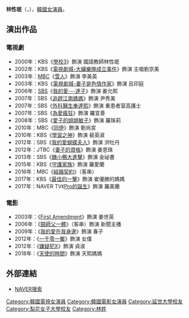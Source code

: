 {{藝人
| 姓名 = 林性珉
| 類型 = 女演員
| 相片 = 
| image = Lim Sung-Min from acrofan.jpg
| 國籍 = {{KOR}} 
| 出生日期 = {{birth_date_and_age|1969|7|8}}
| 語言 = [[韓語|韓語]]、[[英語|英語]]
| 教育程度 = [[梨花女子大學|梨花女子大學]]英語教育學[[學士|學士]]<br />[[延世大學|延世大學]]言論宣傳大學院[[碩士|碩士]]
| 出道日期 = 1991年
}}

'''林性珉'''（{{lang-ko|'''임성민'''}}，{{bd|1969年|7月8日|catIdx=I林}}），[[韓國|韓國]][[演員|女演員]]。

== 演出作品 ==
=== 電視劇 ===
*2000年：KBS《[[學校3|學校3]]》飾演 國語教師林性珉
*2002年：KBS《[[電視劇城-大嬸樂隊成立事件|電視劇城-大嬸樂隊成立事件]]》飾演 主唱劉京美
*2003年：[[韓國文化廣播公司|MBC]]《[[雪人_(電視劇)|雪人]]》飾演 李美英
*2003年：KBS《[[電視劇城-妻子是色情作家|電視劇城-妻子是色情作家]]》飾演 呂印庭
*2006年：[[SBS_(韓國)|SBS]]《[[我的愛---達子|我的愛---達子]]》飾演 姜允熙
*2007年：SBS《[[追趕江南媽媽|追趕江南媽媽]]》飾演 尹秀美
*2007年：SBS《[[外科醫生奉達熙|外科醫生奉達熙]]》飾演 重患者室高護士
*2007年：SBS《[[為愛瘋狂|為愛瘋狂]]》飾演 羅宜善
*2008年：SBS《[[愛子的姐姐敏子|愛子的姐姐敏子]]》飾演 羅珠莉
*2010年：MBC《[[同伊|同伊]]》飾演 劉尚宮
*2010年：KBS《[[學習之神|學習之神]]》飾演 裴英淑
*2012年：SBS《[[我的愛蝴蝶夫人|我的愛蝴蝶夫人]]》飾演 洪牡丹
*2012年：JTBC《[[妻子的資格|妻子的資格]]》飾演 姜恩珠
*2013年：SBS《[[醜小鴨大進擊|醜小鴨大進擊]]》飾演 金祕書
*2015年：KBS《[[守護家族|守護家族]]》飾演 羅愛蘭
*2016年：MBC《[[結婚契約|結婚契約]]》（客串）
*2017年：KBS《[[最佳的一擊|最佳的一擊]]》飾演 崔優勝的媽媽
*2017年：NAVER TV《[[Pro的誕生|Pro的誕生]]》飾演 羅美蘭
=== 電影 ===
*2003年：《[[First_Amendment|First Amendment]]》飾演 姜世英
*2006年：《[[鬪師父一體|鬪師父一體]]》（客串）飾演 新聞主播
*2009年：《[[我的愛在我身邊_(電影)|我的愛在我身邊]]》飾演 春子
*2012年：《[[一千零一魘|一千零一魘]]》飾演 女僕
*2012年：《[[嫌疑犯X的獻身#電影（韓國版）|嫌疑犯X]]》飾演 貞淑
*2018年：《[[天使的時間|天使的時間]]》飾演 天熙媽媽
== 外部連結 ==
*[http://search.naver.com/search.naver?sm=tab_hty.top&where=nexearch&ie=utf8&query=%EC%9E%84%EC%84%B1%EB%AF%BC&x=14&y=14 NAVER搜索] {{Wayback|url=http://search.naver.com/search.naver?sm=tab_hty.top&where=nexearch&ie=utf8&query=%EC%9E%84%EC%84%B1%EB%AF%BC&x=14&y=14 |date=20200404180035 }}{{ko}}

{{DEFAULTSORT:Im Sung Min}}
[[Category:韓國電視女演員|Category:韓國電視女演員]]
[[Category:韓國電影女演員|Category:韓國電影女演員]]
[[Category:延世大學校友|Category:延世大學校友]]
[[Category:梨花女子大學校友|Category:梨花女子大學校友]]

[[Category:林姓|Category:林姓]]